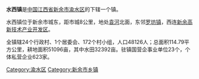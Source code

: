 {{中国乡级行政区
|行政区全称 = 水西镇 
|景观照片文件名 = 
|景观照片描述 = 
|汉语拼音 =
|其他语言 = 
|其他语言名称 = 
|位置图文件名 = 
|位置图描述 = 
|自定义图片=
|上级行政区 = [[江西省|江西省]][[新余市|新余市]][[渝水区|渝水区]]
|行政区类别 = [[镇|镇]]
|行政区划代码 = 
|行政区划 = 
|村委会 = 24
|居委会 = 1
|建置时间 = 
|领导职位 = 
|领导名称 = 
|政府驻地 = 
|毗邻 = 
|地理坐标 = 
|总面积 = 114.79平方千米
|总人口 = 4.8万人
|户籍人口 = 
|户籍人口年份 = 
|常住人口 = 
|常住人口年份 = 
|人口密度 = 
|GDP = 
|邮政编码 = 
|电话区号 = 
|官方网站 = 
|网站名称 = 
}}
'''水西镇'''是[[中国|中国]][[江西省|江西省]][[新余市|新余市]][[渝水区|渝水区]]的下辖一个镇。

水西镇位于新余市城东，距市城8公里，地处[[袁河|袁河]]北面，东邻[[罗坊镇|罗坊镇]]，西连[[新余高新技术产业开发区|新余高新技术产业开发区]]。

全镇辖24个行政村、1个居委会、172个村小组，人口48126人；总面积114.79平方公里，耕地面积51096亩，其中水田32392亩。驻镇国营企事业单位23个，个体私营企业623家。 

{{江西行政区划小作品}}
{{渝水区行政区划}}

[[Category:渝水区|Category:渝水区]]
[[Category:新余市乡镇|Category:新余市乡镇]]